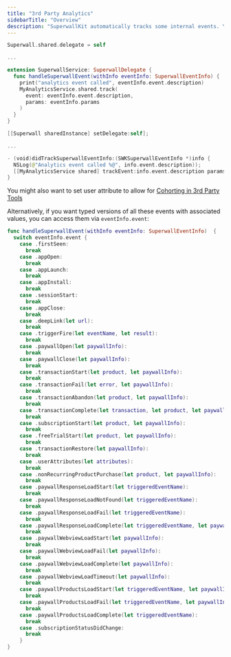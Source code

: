 ```yaml
---
title: "3rd Party Analytics"
sidebarTitle: "Overview"
description: "SuperwallKit automatically tracks some internal events. You can [view the list of events here](/docs/tracking-analytics). We encourage you to also track them in your own analytics by implementing `didTrackSuperwallEventInfo(_:)` in your `SuperwallDelegate`:"
---
```


<CodeGroup>

```Swift Swift
Superwall.shared.delegate = self

...

extension SuperwallService: SuperwallDelegate {
  func handleSuperwallEvent(withInfo eventInfo: SuperwallEventInfo) {
    print("analytics event called", eventInfo.event.description)
    MyAnalyticsService.shared.track(
      event: eventInfo.event.description,
      params: eventInfo.params
    )
  }
}
```

```Swift Objective-C
[[Superwall sharedInstance] setDelegate:self];

...

- (void)didTrackSuperwallEventInfo:(SWKSuperwallEventInfo *)info {
  NSLog(@"Analytics event called %@", info.event.description));
  [[MyAnalyticsService shared] trackEvent:info.event.description params:info.params];
}
```
</CodeGroup>

<Note>You might also want to set user attribute to allow for [Cohorting in 3rd Party Tools](/cohorting-in-3rd-party-tools)</Note>

Alternatively, if you want typed versions of all these events with associated values, you can access them via `eventInfo.event`:


```Swift Swift
func handleSuperwallEvent(withInfo eventInfo: SuperwallEventInfo)  {
  switch eventInfo.event {
    case .firstSeen:
      break
    case .appOpen:
      break
    case .appLaunch:
      break
    case .appInstall:
      break
    case .sessionStart:
      break
    case .appClose:
      break
    case .deepLink(let url):
      break
    case .triggerFire(let eventName, let result):
      break
    case .paywallOpen(let paywallInfo):
      break
    case .paywallClose(let paywallInfo):
      break
    case .transactionStart(let product, let paywallInfo):
      break
    case .transactionFail(let error, let paywallInfo):
      break
    case .transactionAbandon(let product, let paywallInfo):
      break
    case .transactionComplete(let transaction, let product, let paywallInfo):
      break
    case .subscriptionStart(let product, let paywallInfo):
      break
    case .freeTrialStart(let product, let paywallInfo):
      break
    case .transactionRestore(let paywallInfo):
      break
    case .userAttributes(let attributes):
      break
    case .nonRecurringProductPurchase(let product, let paywallInfo):
      break
    case .paywallResponseLoadStart(let triggeredEventName):
      break
    case .paywallResponseLoadNotFound(let triggeredEventName):
      break
    case .paywallResponseLoadFail(let triggeredEventName):
      break
    case .paywallResponseLoadComplete(let triggeredEventName, let paywallInfo):
      break
    case .paywallWebviewLoadStart(let paywallInfo):
      break
    case .paywallWebviewLoadFail(let paywallInfo):
      break
    case .paywallWebviewLoadComplete(let paywallInfo):
      break
    case .paywallWebviewLoadTimeout(let paywallInfo):
      break
    case .paywallProductsLoadStart(let triggeredEventName, let paywallInfo):
      break
    case .paywallProductsLoadFail(let triggeredEventName, let paywallInfo):
      break
    case .paywallProductsLoadComplete(let triggeredEventName):
      break
    case .subscriptionStatusDidChange:
      break
    }
}
```